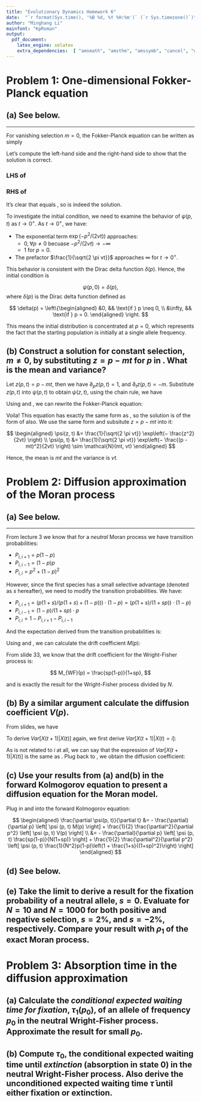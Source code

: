 ```yaml
---
title: "Evolutionary Dynamics Homework 6"
date:  "`r format(Sys.time(), '%B %d, %Y %H:%m')` (`r Sys.timezone()`)"
author: "Minghang Li"
mainfont: "KpRoman"
output:
  pdf_document:
    latex_engine: xelatex
    extra_dependencies:  [ "amsmath", "amsthm", "amssymb", "cancel", "unicode-math", "csquotes" ]
---
```


# Problem 1: One-dimensional Fokker-Planck equation

\begin{displayquote}
Consider the one-dimensional Fokker-Planck equation with constant coefficients,


\begin{equation}
\label{eq:one-dim-fokker-planck}
\partial_t \psi(p,t) = −m \partial_p \psi(p,t)
+ \frac{v}{2} \partial_p^2 \psi(p,t),
\end{equation}

with $p \in \mathbb{R}, v > 0$.
\end{displayquote} 

## (a) See below.

\begin{displayquote}
Show that for vanishing selection, $m = 0$,
 
\begin{equation}
\label{eq:solution}
\psi (p,t) = 
  \frac{1}{\sqrt{2 \pi vt}} 
  \exp\left(− \frac{p^2}{2vt} \right)
\end{equation}

solves the Fokker-Planck equation. To which initial condition does this solution correspond?
 \end{displayquote}

---

For vanishing selection $m = 0$, the Fokker-Planck equation can be written as simply

\begin{equation}
\label{eq:vanishing-selection}
\partial_t \psi(p, t) = \frac{v}{2} \partial_p^2 \psi(p, t)
\end{equation}

Let's compute the left-hand side and the right-hand side to show that the solution is correct.

### LHS of \eqref{eq:vanishing-selection}

\begin{equation}
\label{eq:LHS}
\begin{aligned}
\partial_t \psi(p, t) &= \partial_t \left( \frac{1}{\sqrt{2 \pi vt}} \exp\left(− \frac{p^2}{2vt} \right) \right) \\
&= - \frac{1}{\sqrt{2 \pi vt} \cdot 2t} \cdot \exp \left(-\frac{p^2}{2vt} \right) 
+ \frac{1}{\sqrt{2 \pi vt}} \cdot \frac{p^2}{2vt^2} \cdot \exp \left(-\frac{p^2}{2vt} \right) \\
&= \frac{p^2 - vt}{2vt^2} \cdot 
  \frac{1}{\sqrt{2 \pi vt}} \cdot 
  \exp \left( -\frac{p^2}{2vt}\right)
\end{aligned}
\end{equation}

### RHS of \eqref{eq:vanishing-selection}

\begin{equation}
\label{eq:RHS}
\begin{aligned}
\frac{v}{2} \partial_p^2 \psi(p, t) 
&= \frac{v}{2}\partial_p \left(
  \partial_p \left( 
    \frac{1}{\sqrt{2 \pi vt}} \exp\left(− \frac{p^2}{2vt} \right) 
  \right) 
\right) \\
&= \frac{v}{2 \sqrt{2 \pi vt}} \partial_p \left(
  \partial_p \left( \exp\left(− \frac{p^2}{2vt} \right) \right) 
\right) \\
&= \frac{v}{2 \sqrt{2 \pi vt}} \partial_p \left(
  \left( -\frac{p}{vt} \right) \cdot \exp\left(− \frac{p^2}{2vt} \right)
\right) \\
&= \frac{v}{2 \sqrt{2 \pi vt}} \cdot \left(
  -\frac{1}{vt} \exp\left(− \frac{p^2}{2vt} \right) +
  \frac{p^2}{v^2t^2} \cdot \exp\left(− \frac{p^2}{2vt} \right)
\right) \\
&= - \frac{1}{\sqrt{2 \pi vt} \cdot 2t} \cdot \exp \left(-\frac{p^2}{2vt} \right) 
+ \frac{1}{\sqrt{2 \pi vt}} \cdot \frac{p^2}{2vt^2} \cdot \exp \left(-\frac{p^2}{2vt} \right) \\
&= \frac{p^2 - vt}{2vt^2} \cdot 
  \frac{1}{\sqrt{2 \pi vt}} \cdot 
  \exp \left( -\frac{p^2}{2vt}\right)
\end{aligned}
\end{equation}

It's clear that \eqref{eq:LHS} equals \eqref{eq:RHS}, so \eqref{eq:solution} is indeed the solution.

To investigate the initial condition, we need to examine the behavior of $\psi (p, t)$ as $t \to 0^+$. As $t \to 0^+$, we have:

- The exponential term $\exp(-p^2 / (2vt))$ approaches:
  - $0, \forall p \neq 0$ becuase $-p^2 / (2vt) \to -\infty$
  - $1$ for $p = 0$.
- The prefactor $\frac{1}{\sqrt{2 \pi vt}}$ approaches $\infty$ for $t \to 0^+$.

This behavior is consistent with the Dirac delta function $\delta(p)$. Hence, the initial condition is 

$$
\psi (p, 0) = \delta(p),
$$
where $\delta(p)$ is the Dirac delta function defined as

$$
\delta(p) = \left\{\begin{aligned}
&0, && \text{if } p \neq 0, \\
&\infty, && \text{if } p = 0.
\end{aligned}
\right.
$$

This means the initial distribution is concentrated at $p = 0$, which represents the fact that the starting population is initially at a single allele frequency.

## (b) Construct a solution for constant selection, $m \neq 0$, by substituting $z = p − mt$ for $p$ in \eqref{eq:one-dim-fokker-planck} . What is the mean and variance?

Let $z(p, t) = p - mt$, then we have $\partial_p z(p, t) = 1$, and $\partial_t z(p, t) = -m$. Substitute $z(p,t)$ into $\psi (p,t)$ to obtain $\psi(z, t)$, using the chain rule, we have

\begin{equation}
\label{eq:psi_partial_t}
\begin{aligned}
\frac{\partial \psi(p, t)}{\partial t} &=
  \frac{\partial \psi(z, t)}{\partial z} \frac{\partial z}{\partial t} + \frac{\partial \psi(z, t)}{\partial t} \frac{\cancel{\partial t}}{\cancel{\partial t}} \\
  &= -m \frac{\partial \psi(z, t)}{\partial z} + \frac{\partial \psi(z, t)}{\partial t} \\
\end{aligned}
\end{equation}

\begin{equation}
\label{eq:psi_partial_p}
\begin{aligned}
\frac{\partial \psi(p, t)}{\partial p} &=
  \frac{\partial \psi(z, t)}{\partial z} \frac{\partial z}{\partial p} \\
  &= \frac{\partial \psi(z, t)}{\partial z}
\end{aligned}
\end{equation}

Using \eqref{eq:psi_partial_t} and \eqref{eq:psi_partial_p}, we can rewrite the Fokker-Planck equation:

\begin{equation}
\label{eq:similar_to_3}
\begin{aligned}
\frac{\partial \psi (p, t)}{\partial t} &= -m \frac{\partial \psi (p, t)}{\partial p} + \frac{v}{2} \frac{\partial^2 \psi (p, t)}{\partial p^2} \\
\cancel{-m \frac{\partial \psi (z, t)}{\partial z}} + 
\frac{\partial \psi (z, t)}{\partial t} 
  &= \cancel{-m \frac{\partial \psi (z, t)}{\partial z}}
   + \frac{v}{2} \frac{\partial^2 \psi (z, t)}{\partial z^2} \\
\frac{\partial \psi (z, t)}{\partial t} &= 
  \frac{v}{2} \frac{\partial^2 \psi (z, t)}{\partial z^2}
\end{aligned}
\end{equation}

Voila! This equation \eqref{eq:similar_to_3} has exactly the same form as \eqref{eq:vanishing-selection}, so the solution is of the form of \eqref{eq:solution} also. We use the same form and subsitute $z = p - mt$ into it:

$$
\begin{aligned}
\psi(z, t) &= \frac{1}{\sqrt{2 \pi vt}} \exp\left(− \frac{z^2}{2vt} \right) \\
\psi(p, t) &= \frac{1}{\sqrt{2 \pi vt}} \exp\left(− \frac{(p - mt)^2}{2vt} \right) \sim \mathcal{N}(mt, vt)
\end{aligned}
$$

Hence, the mean is $mt$ and the variance is $vt$.

# Problem 2: Diffusion approximation of the Moran process

\begin{displayquote}
Derive a diffusion approximation for the Moran process of two species. Assume the first species has a small selective advantages.
\end{displayquote}

## (a) See below.

\begin{displayquote}
The general definition for the drift coefficient is

\begin{equation}
\label{eq:drift_coeff}
M(p)=E[X(t)−X(t−1)|X(t−1)=i]/N,
\end{equation}

where $p=i/N$ and $X(t)$ denotes the abundance of the first allele. Evaluate this expression for the Moran process with selection. Show that this yields the result for the Wright-Fisher process from the lecture, divided by $N$.
\end{displayquote}

---

From lecture 3 we know that for a _neutral_ Moran process we have transition probabilities:

- $P_{i,i+1} = p(1-p)$
- $P_{i, i-1} = (1-p)p$
- $P_{i,i} = p^2 + (1-p)^2$

However, since the first species has a small selective advantage (denoted as $s$ hereafter), we need to modify the transition probabilities. We have:

- $P_{i,i+1} = (p(1 + s)/(p(1 + s) + (1-p))) \cdot (1-p) = (p(1+s) / (1 + sp)) \cdot (1-p)$
- $P_{i, i-1} = (1-p)/(1 + sp) \cdot p$
- $P_{i,i} = 1 - P_{i,i+1} - P_{i,i-1}$

And the expectation derived from the transition probabilities is:

\begin{equation}
\label{eq:expectation}
\begin{aligned}
E[X(t)|X(t-1) = i] 
  &= i \cdot P_{i,i} + (i+1) \cdot P_{i,i+1} + (i-1) \cdot P_{i,i-1} \\
  &= i \cdot (1 - P_{i,i+1} - P_{i,i-1}) + (i+1) \cdot P_{i,i+1} + (i-1) \cdot P_{i,i-1} \\
  &= i + P_{i,i+1} - P_{i,i-1} \\
  &= i + \frac{p(1+s)}{1+sp} \cdot (1-p) - \frac{1-p}{1 + sp} \cdot p \\
  &= i + \frac{sp(1-p)}{1+sp}
\end{aligned}
\end{equation}

Using \eqref{eq:expectation} and \eqref{eq:drift_coeff}, we can calculate the drift coefficient $M(p)$:

\begin{equation}
\label{eq:drift_coefficient_simplified}
\begin{aligned}
M(p) &= \frac{E[X(t)−X(t−1)|X(t−1)=i]}{N} \\
&= \frac{E[X(t)|X(t−1)=i] - E[X(t−1)|X(t−1)=i]}{N} \\
&= \frac{E[X(t)|X(t-1)=i] - i}{N} \\
&= \left( i + \frac{sp(1-p)}{1+sp} - i \right)/N \\
&= \frac{sp(1-p)}{N(1+sp)}
\end{aligned}
\end{equation}

From slide 33, we know that the drift coefficient for the Wright-Fisher process is:

$$
M_{WF}(p) = \frac{sp(1-p)}{1+sp},
$$

and \eqref{eq:drift_coefficient_simplified} is exactly the result for the Wright-Fisher process divided by $N$.

## (b) By a similar argument calculate the diffusion coefficient $V(p)$.

From slides, we have

\begin{equation}
\label{eq:variance}
\begin{aligned}
V(p) &= E\left[Var[p(t+1)] | p(t)\right] \\
     &= \frac{1}{N^2} E\left[Var[X(t+1)|X(t)]\right]
\end{aligned}
\end{equation}

To derive $Var[X(t+1)|X(t)]$ again, we first derive $Var[X(t+1)|X(t) = i]$:

\begin{equation}
\label{eq:variance_given_i}
\begin{aligned}
Var[X(t+1) | X(t) = i] 
  &= Var[X(t)] + Var[X(t+1) - X(t) | X(t) = i] \\
  &= 0 + E[(X(t+1) - X(t))^2 | X(t) = i] - E[X(t+1) - X(t)| X(t) = i]^2 \\
  &= (i-1-i)^2 \cdot P_{i,i-1} + (i+1-i)^2 \cdot P_{i,i+1} + (i-i)^2 \cdot P_{i,i} 
     - E[X(t+1) - X(t) | X(t) = i]^2 \\
  &= P_{i,i-1} + P_{i,i+1} - E[X(t+1) | X(t) = i]^2 \\
  &= \frac{p(1-p)}{1+sp} + \frac{(1+s)p(1-p)}{1+sp} - \left(\frac{sp(1-p)}{1+sp}\right)^2 \\
  &= \frac{p(1-p)(s + 2)}{1+sp} - \left(\frac{sp(1-p)}{1+sp}\right)^2 \\
  &= p(1-p) \left( 1 + \frac{1+s}{(1+sp)^2} \right)
\end{aligned}
\end{equation}

As \eqref{eq:variance_given_i} is not related to $i$ at all, we can say that the expression of $Var[X(t+1)|X(t)]$ is the same as \eqref{eq:variance_given_i}. Plug \eqref{eq:variance_given_i} back to \eqref{eq:variance}, we obtain the diffusion coefficient:

\begin{equation}
\label{eq:diffusion_coefficient}
V(p) = \frac{1}{N^2} \left(
  p(1-p) \left( 1 + \frac{1+s}{(1+sp)^2} \right)
\right)
\end{equation}


## (c) Use your results from (a) and(b) in the forward Kolmogorov equation to present a diffusion equation for the Moran model.

Plug in \eqref{eq:drift_coefficient_simplified} and \eqref{eq:diffusion_coefficient} into the forward Kolmogorov equation:

$$
\begin{aligned}
\frac{\partial \psi(p, t)}{\partial t}
  &= - \frac{\partial}{\partial p} \left[
      \psi (p, t) M(p)
    \right] +
    \frac{1}{2} \frac{\partial^2}{\partial p^2} \left[
      \psi (p, t) V(p)
    \right] \\
  &= - \frac{\partial}{\partial p} \left[
      \psi (p, t) \frac{sp(1-p)}{N(1+sp)}
    \right] +
    \frac{1}{2} \frac{\partial^2}{\partial p^2} \left[
      \psi (p, t) \frac{1}{N^2}p(1-p)\left(1 + \frac{1+s}{(1+sp)^2}\right)
    \right]
\end{aligned}
$$

## (d) See below.

\begin{displayquote}
Now assume that $s \leq 1$. Approximate your results from (a) and (b) and use the general expression for the fixation probability $\rho(p_0)$ to show that the fixation probability is given by:

\begin{equation}
\label{eq:fixation_probability}
\rho(p_0 = 1/N) = \frac{1-e^{-s}}{1-e^{-Ns}}
\end{equation}
\end{displayquote}

## (e) Take the limit to derive a result for the fixation probability of a neutral allele, $s=0$. Evaluate \eqref{eq:fixation_probability} for $N=10$ and $N=1000$ for both positive and negative selection, $s=2\%$, and $s=-2\%$, respectively. Compare your result with $\rho_1$ of the exact Moran process.


# Problem 3: Absorption time in the diffusion approximation

\begin{displayquote}
In the diffusion approximation of a process with absorbing states $0$ and $1$ the expected fixation time, conditioned on absorption in state $1$,reads:

$$
\tau_1(p_0) = 2(S(1) - S(0)) 
  \left(
    \int_{p_0}^1 \frac{\rho(p)(1-\rho(p))}{e^{-A(p)}V(p)} dp + 
    \frac{1 - \rho(p_0)}{\rho(p_0)} \int_{0}^{p_0} \frac{\rho(p)^2}{e^{-A(p)}V(p)} dp
  \right)
$$

 where $\rho(p)$ denotes the fixation probability, 
 $$
 A(p)= \int_0^p \frac{2M(p)}{V(p)}d p, \quad \text{and} \quad S(p) = \exp(-A(p)) dp.
 $$
\end{displayquote}

## (a) Calculate the _conditional expected waiting time for fixation_, $\tau_1(p_0)$, of an allele of frequency $p_0$ in the neutral Wright-Fisher process. Approximate the result for small $p_0$.
 
## (b) Compute $\tau_0$, the conditional expected waiting time until _extinction_ (absorption in state $0$) in the neutral Wright-Fisher process. Also derive the unconditioned expected waiting time $\bar{\tau}$ until either fixation or extinction.
